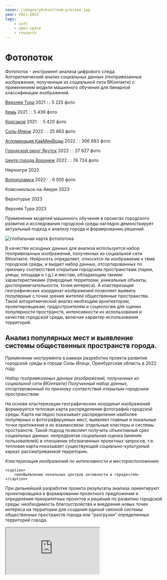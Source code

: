 ```yaml
---
cover: /images/photostream-preview.jpg
year: 2021-2023
tags:
    - soft
    - open-space
    - research
---
```


# Фотопоток

<Flex>
<div>

Фотопоток - инструмент анализа цифрового следа. \
Алгоритмический анализ социальных данных (геопривязанные изображения, полученные из социальной сети ВКонтакте) с применением модели машинного обучения для бинарной классификации изображений.

</div>

<div>

[Верхняя Тура](https://mesto.io/photos?lng=59.82&lat=58.36&data=https://s.tmshv.com/vkvtura.geojson) 2021 : : <BlackHighlight>5 225 фото</BlackHighlight>

[Кемь](https://mesto.io/photos?lng=34.59&lat=64.95&data=https://s.tmshv.com/vkkem.geojson) 2021 : : <BlackHighlight>5 436 фото </BlackHighlight>

[Корсаков](https://mesto.io/photos?lng=142.775975&lat=46.628557&data=https://s.tmshv.com/vkkorsakov.geojson) 2021 : : <BlackHighlight>5 420 фото </BlackHighlight>

[Соль-Илецк](https://mesto.io/photos?lng=54.99579656966811&lat=51.16042833280624&data=https://s.tmshv.com/20220330-soliletsk_photos.geojson) 2022 : : <BlackHighlight>25 863 фото </BlackHighlight>

[Агломерация КавМинВоды](https://mesto.io/photos?lng=43.061875&lat=44.096662&data=https://s.tmshv.com/20220410-minvody.geojson) 2022 : : <BlackHighlight>306 683 фото </BlackHighlight>

[Городской округ Якутск](https://mesto.io/photos?lng=129.796508&lat=62.067393&data=https://s.tmshv.com/20220527-yakutsk_liked.geojson) 2022 : : <BlackHighlight>27 627 фото </BlackHighlight>

[Центр города Воронеж](https://mesto.io/photos?lng=39.19936&lat=51.66457&icon=thumbnail&data=https://s.tmshv.com/20220901-voronezh_karlamarksa-liked.geojson) 2022 : : <BlackHighlight>76 724 фото </BlackHighlight>

Нерюнгри 2022

[Волоколамск](https://mesto.io/photos?lng=35.94615&lat=56.03004&icon=thumbnail&data=https://s.tmshv.com/20221015-volokolamsk-liked.geojson) 2022 : : <BlackHighlight>9 005 фото</BlackHighlight>

Комсомольск-на-Амуре 2023

Верхотурье 2023

Верхняя Тура 2023

</div>
</Flex>

Применение моделей машинного обучения в проектах городского развития и исследования городской среды наглядно демонстрирует актуальный подход к анализу города и формированию решений. 

<WideBlock>
    <Image src='/images/photostream-preview.jpg' width={1920} height={965} alt='глобальная карта фотопотока' />
</WideBlock>

В качестве исходных данных для анализа используется набор геопривязанных изображений, полученных из социальной сети ВКонтакте. Нейросеть определяет, относится ли изображение к теме городской среды, и выдает набор данных, отсортированных по признаку соответствия открытым городским пространствам (парки, улицы, площади и т.д.) и местам, обладающим такими характеристиками (природные территории, уникальные объекты, достопримечательности, точки интереса). А кластеризация географических координат изображений позволяет выявить популярные с точки зрения жителей общественные пространства. Такой алгоритмический анализ необходим архитекторам, проектировщикам, градостроителям и социологам для оценки популярности пространств, интенсивности их использования и качества городской среды, включая характер использования территорий. 

## Анализ популярных мест и выявление системы общественных пространств города. 

Применение инструмента в рамках разработки проекта развития городской среды в городе Соль-Илецк, Оренбургская область в 2022 году.

<BeforeAfter
    before='/images/photostream-01.jpg'
    after='/images/photostream-02.jpg'
/>

<Flex>
    <caption>
        <em>Набор геопривязанных данных (изображений, полученных из социальной сети ВКонтакте)</em>
    </caption>
    <caption>
        <em>Полученный набор данных, отсортированный по признаку соответствия открытым городским пространствам</em>
    </caption>
</Flex>

На основе кластеризации географических координат изображений формируется тепловая карта распределения фотографий городской среды. Карта наглядно показывает распределение наиболее популярных и фотографируемых мест, выявляет главные и локальные точки притяжения и их взаимосвязи: отдельные кластеры и системы пространств. Такой подход позволяет получить объективный срез социальных данных: непредвзятая социальная оценка (мнение пользователей) в отношении обозначенных проектных запросов, т.е. тепловая карта показывает существующий социально-культурный каркас рассматриваемой территории. 

<BeforeAfter
    before='/images/photostream-11.jpg'
    after='/images/photostream-12.jpg'
/>

<Flex>
    <caption>
        <em>Кластеризация изображений по интенсивности и месторасположению</em>
    </caption>

    <caption>
        <em>Выявление локальных центров активности в городе</em>
    </caption>

</Flex>

При дельнейшей разработке проекта результаты анализа ориентируют проектировщика в формировании проектного предложения и определения приоритетных проектов и решений по развитию городской среды: необходимость благоустройства и внедрения новых точек интереса на территории для создания единой связной системы общественных пространств города или “разгрузки” определенных территорий города.

<iframe src='https://mesto.io/photos?lng=54.99579656966811&lat=51.16042833280624&data=https://s.tmshv.com/20220330-soliletsk_photos.geojson' />

<Image 
    src='/images/photostream-30.jpg'
    alt='Результаты анализа в разделе предпроектного исследования'
    width={1531}
    height={1080}
/>

## Анализ активности использования городского пространства и сезонных изменений с целью определения общественных пространств, важных для преобразования. 

Применение инструмента в рамках предпроектного исследования для разработки архитектурно-градостроительной концепции нового города в Сахалинской области в 2021 году.

Дополнительно полученный набор геопривязанных изображений позволяет архитекторам выявить сезонные изменения и  характеризующие их уникальные практики (сценарии использования и форматы времяпрепровождения). В разрезе климатических особенностей рассматриваемого города или территории проводится сравнительный анализ летнего сезона, межсезонья и зимнего сезона. Также для оценки могут выбираться отдельные значимые даты, например, фестивали или городские мероприятия городского, районного или регионального масштаба. 

<iframe src='https://mesto.io/heatmap?lng=142.775975&lat=46.628557&data=https://s.tmshv.com/vkkorsakov.geojson' />

<Flex>
    <caption>
        <em>Тепловая карта распределения популярных мест округа</em>
    </caption>
</Flex>

<Image 
    src='/images/photostream-40.jpg'
    alt='Анализ популярных мест в районе'
    width={1744}
    height={1232}
/>

**Анализ сезонных изменений и выявление уникальных практик**

<Carousel>
    <Image src="/images/photostream-50.jpg" alt="летний период" />
    <Image src="/images/photostream-51.jpg" alt="межсезонье" />
    <Image src="/images/photostream-52.jpg" alt="зимний период" />
</Carousel>

<Flex>
    <caption>
        <em>летний период / межсезонье / зимний период</em>
    </caption>
</Flex>

## Оценка эффектов реализации проекта благоустройства центрального общественного пространства и его влияния на городскую среду. 

Применение инструмента в рамках разработки проекта развития набережной в городе Волоколамск, Московской области в 2022 году

Исследование наглядно демонстрируют перераспределение популярных мест (кластеров изображений): увеличение, уменьшение каждого, пропорциональную зависимость их веса и появление новых кластеров, в результате изменений города, реализации проектов развития городской среды, внедрения инфраструктуры и появления новых социокультурных объектов и точек интереса. Сортировка полученного набора изображений по годам наиболее знаковых этапов развития города и создание тепловой карты позволяет сформировать ретроспективный анализ развития города и округа. 

Таким образом, Администрация и заинтересованные стороны могут оценивать влияние реализованных и планируемых к реализации программ и проектов развития и использовать данные анализа в качестве отчетных материалов и своевременной корректировки решений.

<iframe src='https://mesto.io/photos?lng=35.94615&lat=56.03004&icon=thumbnail&data=https://s.tmshv.com/20221015-volokolamsk-liked.geojson' />

<Flex>
    <caption>
        <em>интерактивная карта</em>
    </caption>
</Flex>

<BeforeAfter
    before='/images/photostream-60.jpg'
    after='/images/photostream-61.jpg'
/>

<Image 
    src='/images/photostream-70.jpg'
    alt='Результаты анализа в разделе предпроектного исследования'
    width={1920}
    height={1359}
/>

<Flex>
    <caption>
        <em>Результаты анализа в разделе предпроектного исследования</em>        
    </caption>
</Flex>

## Выявление точек городской активности и систем общественных пространств. 

Применение инструмента в рамках разработки раздела “Концепция развития общественных пространств агломерации” мастер-плана (стратегии пространственного развития) Агломерации Кавказских Минеральных Вод в 2022 году.

Анализ позволил выявить точки городской активности и их распределение в масштабе агломерации и в масштабе каждого города. Полученные результаты послужили одним из параметров определения систем общественных пространств в городах и выбора знаковых территорий для дальнейших преобразований.

<Carousel>
    <Image src="/images/photostream-80.jpg" alt="Тепловая карта городской активности Агломерации КавМинВод" />
    <Image src="/images/photostream-81.jpg" alt="Тепловая карта городской активности Пятигорска" />
</Carousel>

<Flex>
    <caption>
        <em>Тепловая карта городской активности Агломерации КавМинВод / Тепловая карта городской активности Пятигорска</em>
    </caption>
</Flex>
